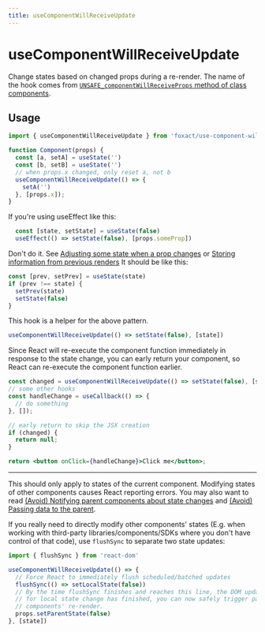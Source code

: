 ```yaml
---
title: useComponentWillReceiveUpdate
---
```


# useComponentWillReceiveUpdate


<ExportMetaInfo />

Change states based on changed props during a re-render. The name of the hook comes from [`UNSAFE_componentWillReceiveProps` method of class components](https://react.dev/reference/react/Component#unsafe_componentwillreceiveprops).

## Usage

```js
import { useComponentWillReceiveUpdate } from 'foxact/use-component-will-receive-update';

function Component(props) {
  const [a, setA] = useState('')
  const [b, setB] = useState('')
  // when props.x changed, only reset a, not b
  useComponentWillReceiveUpdate(() => {
    setA('')
  }, [props.x]);
}
```

If you're using useEffect like this:

```js
  const [state, setState] = useState(false)
  useEffect(() => setState(false), [props.someProp])
```

Don't do it. See [Adjusting some state when a prop changes](https://react.dev/learn/you-might-not-need-an-effect#adjusting-some-state-when-a-prop-changes) or [Storing information from previous renders](https://react.dev/reference/react/useState#storing-information-from-previous-renders)
It should be like this:
```js
const [prev, setPrev] = useState(state)
if (prev !== state) {
  setPrev(state)
  setState(false)
}
```

This hook is a helper for the above pattern.

```js
useComponentWillReceiveUpdate(() => setState(false), [state])
```

Since React will re-execute the component function immediately in response to the state change, you can early return your component, so React can re-execute the component function earlier.

```jsx
const changed = useComponentWillReceiveUpdate(() => setState(false), [state]);
// some other hooks
const handleChange = useCallback(() => {
  // do something
}, []);

// early return to skip the JSX creation
if (changed) {
  return null;
}

return <button onClick={handleChange}>Click me</button>;
```

----

This should only apply to states of the current component. Modifying states of other components causes React reporting errors. You may also want to read [(Avoid) Notifying parent components about state changes](https://react.dev/learn/you-might-not-need-an-effect#notifying-parent-components-about-state-changes) and [(Avoid) Passing data to the parent](https://react.dev/learn/you-might-not-need-an-effect#passing-data-to-the-parent).

If you really need to directly modify other components' states (E.g. when working with third-party libraries/components/SDKs where you don't have control of that code), use `flushSync` to separate two state updates:

```js
import { flushSync } from 'react-dom'

useComponentWillReceiveUpdate(() => {
  // Force React to immediately flush scheduled/batched updates
  flushSync(() => setLocalState(false))
  // By the time flushSync finishes and reaches this line, the DOM update
  // for local state change has finished, you can now safely trigger parent
  // components' re-render.
  props.setParentState(false)
}, [state])
```
